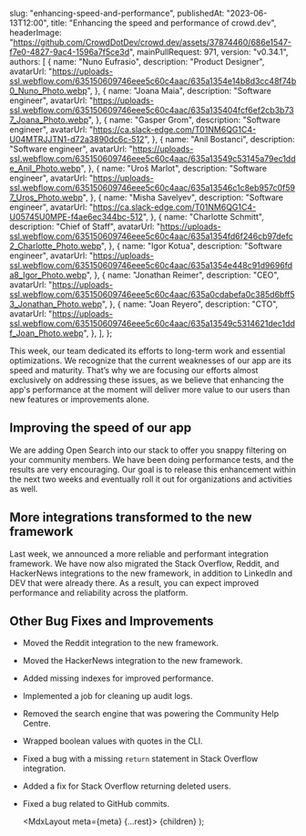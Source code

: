 
  slug: "enhancing-speed-and-performance",
  publishedAt: "2023-06-13T12:00",
  title: "Enhancing the speed and performance of crowd.dev",
  headerImage:
    "https://github.com/CrowdDotDev/crowd.dev/assets/37874460/686e1547-f7e0-4827-9ac4-1596a7f5ce3d",
  mainPullRequest: 971,
  version: "v0.34.1",
  authors: [
    {
      name: "Nuno Eufrasio",
      description: "Product Designer",
      avatarUrl:
        "https://uploads-ssl.webflow.com/635150609746eee5c60c4aac/635a1354e14b8d3cc48f74b0_Nuno_Photo.webp",
    },
    {
      name: "Joana Maia",
      description: "Software engineer",
      avatarUrl:
        "https://uploads-ssl.webflow.com/635150609746eee5c60c4aac/635a135404fcf6ef2cb3b737_Joana_Photo.webp",
    },
    {
      name: "Gasper Grom",
      description: "Software engineer",
      avatarUrl: "https://ca.slack-edge.com/T01NM6QG1C4-U04MTRJJTN1-d72a3890dc6c-512",
    },
    {
      name: "Anil Bostanci",
      description: "Software engineer",
      avatarUrl:
        "https://uploads-ssl.webflow.com/635150609746eee5c60c4aac/635a13549c53145a79ec1dde_Anil_Photo.webp",
    },
    {
      name: "Uroš Marlot",
      description: "Software engineer",
      avatarUrl:
        "https://uploads-ssl.webflow.com/635150609746eee5c60c4aac/635a13546c1c8eb957c0f597_Uros_Photo.webp",
    },
    {
      name: "Misha Savelyev",
      description: "Software engineer",
      avatarUrl: "https://ca.slack-edge.com/T01NM6QG1C4-U05745U0MPE-f4ae6ec344bc-512",
    },
    {
      name: "Charlotte Schmitt",
      description: "Chief of Staff",
      avatarUrl:
        "https://uploads-ssl.webflow.com/635150609746eee5c60c4aac/635a1354fd6f246cb97defc2_Charlotte_Photo.webp",
    },
    {
      name: "Igor Kotua",
      description: "Software engineer",
      avatarUrl:
        "https://uploads-ssl.webflow.com/635150609746eee5c60c4aac/635a1354e448c91d9696fda8_Igor_Photo.webp",
    },
    {
      name: "Jonathan Reimer",
      description: "CEO",
      avatarUrl:
        "https://uploads-ssl.webflow.com/635150609746eee5c60c4aac/635a0cdabefa0c385d6bff53_Jonathan_Photo.webp",
    },
    {
      name: "Joan Reyero",
      description: "CTO",
      avatarUrl:
        "https://uploads-ssl.webflow.com/635150609746eee5c60c4aac/635a13549c5314621dec1ddf_Joan_Photo.webp",
    },
  ],
};

This week, our team dedicated its efforts to long-term work and essential optimizations. We recognize that the current weaknesses of our app are its speed and maturity. That’s why we are focusing our efforts almost exclusively on addressing these issues, as we believe that enhancing the app's performance at the moment will deliver more value to our users than new features or improvements alone.

## Improving the speed of our app

We are adding Open Search into our stack to offer you snappy filtering on your community members. We have been doing performance tests, and the results are very encouraging. Our goal is to release this enhancement within the next two weeks and eventually roll it out for organizations and activities as well.

## More integrations transformed to the new framework

Last week, we announced a more reliable and performant integration framework. We have now also migrated the Stack Overflow, Reddit, and HackerNews integrations to the new framework, in addition to LinkedIn and DEV that were already there. As a result, you can expect improved performance and reliability across the platform.

## Other Bug Fixes and Improvements

- Moved the Reddit integration to the new framework. <PullRequest number="961"/>
- Moved the HackerNews integration to the new framework. <PullRequest number="971"/>
- Added missing indexes for improved performance. <PullRequest number="957"/>
- Implemented a job for cleaning up audit logs. <PullRequest number="946"/>
- Removed the search engine that was powering the Community Help Centre. <PullRequest number="950"/>
- Wrapped boolean values with quotes in the CLI. <PullRequest number="966"/>
- Fixed a bug with a missing `return` statement in Stack Overflow integration. <PullRequest number="973"/>
- Added a fix for Stack Overflow returning deleted users. <PullRequest number="970"/>
- Fixed a bug related to GitHub commits. <PullRequest number="969"/>

  <MdxLayout meta={meta} {...rest}>
    {children}
  </MdxLayout>
);
